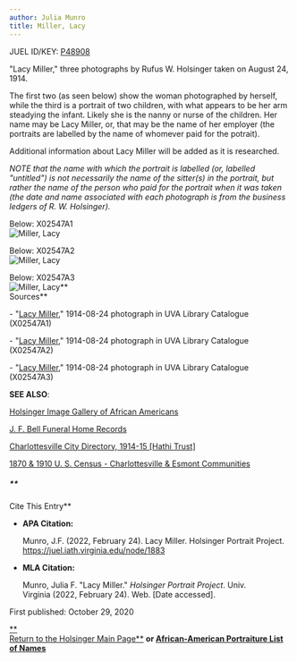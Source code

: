```yaml
---
author: Julia Munro
title: Miller, Lacy
---
```

JUEL ID/KEY: [P48908](http://juel.iath.virginia.edu/public_person?person=48908 "P48908")

"Lacy Miller," three photographs by Rufus W. Holsinger taken on August 24, 1914.

The first two (as seen below) show the woman photographed by herself, while the third is a portrait of two children, with what appears to be her arm steadying the infant. Likely she is the nanny or nurse of the children. Her name may be Lacy Miller, or, that may be the name of her employer (the portraits are labelled by the name of whomever paid for the potrait).

Additional information about Lacy Miller will be added as it is researched.  

_NOTE that the name with which the portrait is labelled (or, labelled "untitled") is not necessarily the name of the sitter(s) in the portrait, but rather the name of the person who paid for the portrait when it was taken (the date and name associated with each photograph is from the business ledgers of R. W. Holsinger)._

Below: X02547A1  
![Miller, Lacy](https://iiif.lib.virginia.edu/iiif/uva-lib:1042430/full/778,561/0/default.jpg "Miller, Lacy")

Below: X02547A2  
![Miller, Lacy](https://iiif.lib.virginia.edu/iiif/uva-lib:1042431/full/1000,1337/0/default.jpg "Miller, Lacy")

Below: X02547A3  
![Miller, Lacy](https://iiif.lib.virginia.edu/iiif/uva-lib:1042432/full/1000,1337/0/default.jpg "Miller, Lacy")**  
Sources**

\- "[Lacy Miller](https://search.lib.virginia.edu/catalog/uva-lib:1042430#?c=0&m=0&s=0&cv=0&xywh=-1%2C-61%2C4048%2C3001 "Miller, Lacy")," 1914-08-24 photograph in UVA Library Catalogue (X02547A1) 

\- "[Lacy Miller](https://search.lib.virginia.edu/catalog/uva-lib:1042431#?c=0&m=0&s=0&cv=0&xywh=-1274%2C-1%2C5372%2C3983 "Miller, Lacy")," 1914-08-24 photograph in UVA Library Catalogue (X02547A2)

\- "[Lacy Miller](https://search.lib.virginia.edu/catalog/uva-lib:1042432#?c=0&m=0&s=0&cv=0&xywh=-1372%2C-31%2C4107%2C3045 "Miller, Lacy")," 1914-08-24 photograph in UVA Library Catalogue (X02547A3)

**SEE ALSO**:

[Holsinger Image Gallery of African Americans](http://rwholsingerphotos.org/images.php "Holsinger Image Gallery of African Americans")

[J. F. Bell Funeral Home Records](http://www2.vcdh.virginia.edu/afam/raceandplace/perl_scripts/funeral_search.html "J. F. Bell Funeral Home Database")

[Charlottesville City Directory, 1914-15 \[Hathi Trust\]](https://catalog.hathitrust.org/Record/101954103 "Charlottesville City Directory, 1914-15") 

[1870 & 1910 U. S. Census - Charlottesville & Esmont Communities](http://www2.vcdh.virginia.edu/afam/raceandplace/census/search_both.html "1870 & 1910 U. S. Census: Charlottesville and Esmont Communities")

##### **  
Cite This Entry**

*   **APA Citation:**
    
    Munro, J.F. (2022, February 24). Lacy Miller. Holsinger Portrait Project. https://juel.iath.virginia.edu/node/1883
    
*   **MLA Citation:**
    
    Munro, Julia F. "Lacy Miller." _Holsinger Portrait Project_. Univ. Virginia (2022, February 24). Web. \[Date accessed\].
    

  
First published: October 29, 2020     

[**  
Return to the Holsinger Main Page**](http://juel.iath.virginia.edu/node/980) **or [African-American Portraiture List of Names](http://juel.iath.virginia.edu/node/996)**